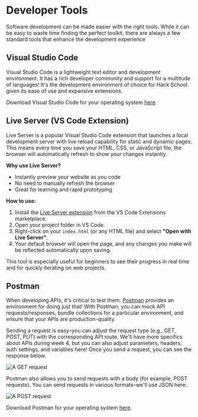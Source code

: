 # Developer Tools

Software development can be made easier with the right tools. While it can be easy to waste time finding the perfect toolkit, there are always a few 
standard tools that enhance the development experience


## Visual Studio Code

Visual Studio Code is a lightweight text editor and development environment. It has a rich developer community and support for a multitude of languages! It's the development environment of choice
for Hack School given its ease of use and expansive extensions.

Download Visual Studio Code for your operating system [here](https://code.visualstudio.com/download).

## Live Server (VS Code Extension)

Live Server is a popular Visual Studio Code extension that launches a local development server with live reload capability for static and dynamic pages. This means every time you save your HTML, CSS, or JavaScript file, the browser will automatically refresh to show your changes instantly.

**Why use Live Server?**
- Instantly preview your website as you code
- No need to manually refresh the browser
- Great for learning and rapid prototyping

**How to use:**
1. Install the [Live Server extension](https://marketplace.visualstudio.com/items?itemName=ritwickdey.LiveServer) from the VS Code Extensions marketplace.
2. Open your project folder in VS Code.
3. Right-click on your `index.html` (or any HTML file) and select **"Open with Live Server"**.
4. Your default browser will open the page, and any changes you make will be reflected automatically upon saving.

This tool is especially useful for beginners to see their progress in real time and for quickly iterating on web projects.


## Postman

When developing APIs, it's critical to test them. [Postman](https://www.postman.com) provides an environment for doing just that! With Postman, you can mock API requests/responses, bundle collections for a particular environment, and ensure
that your APIs are production-quality.

Sending a request is easy–you can adjust the request type (e.g., GET, POST, PUT) with the corresponding API route. We'll have more specifics about APIs during week 4, but you can also adjust parameters, headers, auth settings, and variables here!
Once you send a request, you can see the response below.


![A GET request](pages/hack-school/images/get_request.png)



Postman also allows you to send requests with a body (for example, POST requests). You can send requests in various formats–we'll use JSON here:


![A POST request](pages/hack-school/images/post_request.png)

Download Postman for your operating system [here](https://www.postman.com/downloads/).